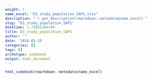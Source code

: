 ```yaml
---
weight: 1
name_excel: "D3_study_population_SAP1.xlsx"
description: "`r get_description(rmarkdown::metadata$name_excel)`"
slug: "D3_study_population_SAP1"
datetime: 1.7105159e+09
title: D3_study_population_SAP1
author: ''
date: '2024-03-15'
categories: []
tags: []
archetype: codebook
output: html_document
---
```


```r
html_codebook(rmarkdown::metadata$name_excel)
```
